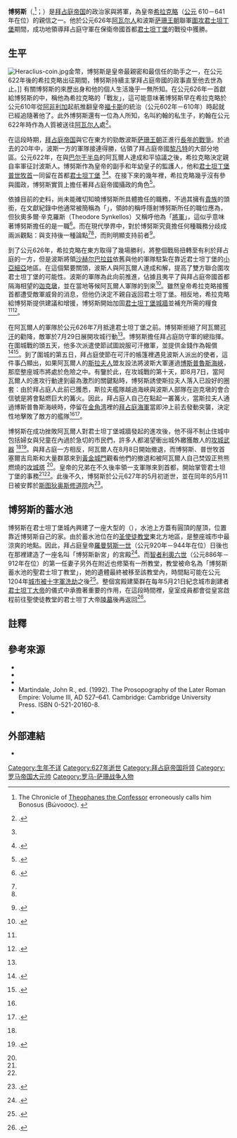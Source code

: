 '''博努斯'''（{{lang-grc|Βῶνος 或 Βόνος}},<ref>The Chronicle of [[忏悔者狄奥法内斯|Theophanes the Confessor]] erroneously calls him Bonosus (Βώνοσος). {{harvnb|Martindale|1992|p=242}}</ref>；{{bd|?||627年}}）是[[拜占庭帝国|拜占庭帝国]]的政治家與將軍，為皇帝[[希拉克略|希拉克略]]（[[公元|公元]] 610－641年在位）的親信之一。他於公元626年[[阿瓦尔人|阿瓦尔人]]和波斯[[萨珊王朝|萨珊王朝]]聯軍[[君士坦丁堡之围_(626年)|圍攻君士坦丁堡]]期間，成功地領導拜占庭守軍在保衛帝國首都[[君士坦丁堡|君士坦丁堡]]的戰役中獲勝。

==生平==
[[File:Heraclius-coin.jpg|thumb]]金幣，博努斯是皇帝最親密和最信任的助手之一，在公元622年後的希拉克略出征期間，博努斯持續主掌拜占庭帝國的政事直至他去世為止。]]
有關博努斯的來歷出身和他的個人生活幾乎一無所知。在公元626年一首獻給博努斯的{{le|讚頌詩|Panegyric}}中，{{le|皮西迪亞的喬治|George of Pisidia}}稱他為希拉克略的「戰友」，這可能意味著博努斯早在希拉克略於公元610年從[[阿非利加总督区|阿非利加]]起航推翻皇帝[[福卡斯|福卡斯]]的統治（公元602年－610年）時起就已經追隨著他了。此外博努斯還有一位為人所知，名叫約翰的私生子，約翰在公元622年時作為人質被送往[[阿瓦尔人|阿瓦尔人]]處<ref name="PLRE242">{{harvnb|Martindale|1992|p=242}}.</ref>。

在這段時期，[[拜占庭帝国|拜占庭帝国]]與它在東方的勁敵波斯[[萨珊王朝|萨珊王朝]]正進行[[拜占庭－薩珊戰爭_(602年－628年)|長年的戰爭]]。於過去的20年中，波斯一方的軍隊接連得勝，佔領了拜占庭帝國[[黎凡特|黎凡特]]的大部分地區。公元622年，在與[[巴尔干半岛|巴尔干半岛]]的阿瓦爾人達成和平協議之後，希拉克略決定親自率軍征討波斯人。博努斯作為皇帝的副手和年幼皇子的監護人，他和[[君士坦丁堡普世牧首|君士坦丁堡普世牧首]]{{le|君士坦丁堡的塞爾吉烏斯一世|Sergius I of Constantinople|塞爾吉烏斯}}一同留在首都[[君士坦丁堡|君士坦丁堡]] <ref name="PLRE242"/><ref name="Kaegi112">{{harvnb|Kaegi|2003|p=112}}.</ref>。在接下來的幾年裡，希拉克略幾乎沒有參與國政，博努斯實質上擔任著拜占庭帝國攝政的角色<ref>{{harvnb|Kaegi|2003|p=120}}.</ref>。

依據目前的史料，尚未能確切知曉博努斯所具體擔任的職務，不過其擁有[[贵族_(古罗马)|貴族]]的頭銜，在文獻紀錄中他通常被簡稱為「{{le|領帥|Magister officiorum#Byzantine Empire}}」，領帥的稱呼隱射博努斯所任的職位應為{{le|執事長官|Magister officiorum}}，但狄奧多爾·辛克羅斯（Theodore Synkellos）又稱呼他為「[[將軍_(古希臘)|將軍]]」，這似乎意味著博努斯擔任的是{{le|大元帥(拜占庭)|Magister militum|大元帥}}一職<ref name="PLRE243">{{harvnb|Martindale|1992|p=243}}.</ref>。而在現代學界中，對於博努斯究竟擔任何種職務分歧成兩派觀點：{{le|羅馬帝國後期的人物傳記|Prosopography of the Later Roman Empire}}與{{le|沃爾特·凱吉|Walter Kaegi}}支持後一種論點<ref name="PLRE242"/><ref name="Kaegi112"/>，而{{le|約翰·哈爾頓|John Haldon}}則明顯支持前者<ref>{{harvnb|Haldon|1984|pp=444–446}}.</ref>。

到了公元626年，希拉克略在東方取得了幾場勝利，將整個戰局扭轉至有利於拜占庭的一方，但是波斯將領[[沙赫尔巴拉兹|沙赫尔巴拉兹]]依舊與他的軍隊駐紮在靠近君士坦丁堡的[[安納托利亞|小亞細亞]]地區。在這個緊要關頭，波斯人與阿瓦爾人達成和解，提高了雙方聯合圍攻君士坦丁堡的可能性。波斯的軍隊為此向前推進，佔據且夷平了與拜占庭帝國首都隔海相望的[[迦克墩|迦克墩]]，並在當地等候阿瓦爾人軍隊的到來<ref>{{harvnb|Kaegi|2003|pp=133–134}}.</ref>。雖然皇帝希拉克略接獲首都遭受敵軍威脅的消息，但他仍決定不親自返回君士坦丁堡。相反地，希拉克略給博努斯提供建議和增援，博努斯開始加固[[君士坦丁堡城牆|君士坦丁堡城牆]]並補充所需的糧食<ref name="PLRE243"/><ref>{{harvnb|Kaegi|2003|pp=134–135, 138–139}}.</ref>。

在阿瓦爾人的軍隊於公元626年7月抵達君士坦丁堡之前。博努斯拒絕了阿瓦爾[[可汗|可汗]]的勸降，敵軍於7月29日展開攻城行動<ref name="PLRE243"/>。博努斯擔任拜占庭防守軍的總指揮。在圍城戰的頭五天，他多次派遣使節試圖說服可汗撤軍，並提供金錢作為報償<ref name="Kaegi137">{{harvnb|Kaegi|2003|p=137}}.</ref><ref>{{harvnb|Martindale|1992|pp=243–244}}.</ref>。到了圍城的第五日，拜占庭使節在可汗的帳篷裡遇見波斯人派出的使者，這件事凸顯出，如果阿瓦爾人的[[斯拉夫人|斯拉夫人]]盟友設法將波斯大軍運過[[伊斯坦布尔海峡|博斯普魯斯海峽]]，那麼整座城市將處於危險之中。有鑒於此，在攻城戰的第十天，即8月7日，當阿瓦爾人的進攻行動達到最為激烈的關鍵點時，博努斯誘使斯拉夫人落入已設好的圈套：由於拜占庭人此前已獲悉，斯拉夫艦隊越過海峽與波斯人部隊在迦克墩的會合信號是將會點燃巨大的篝火。因此，拜占庭人自己在{{le|布雷契耐|Blachernae}}點起一叢篝火，當斯拉夫人通過博斯普魯斯海峽時，停留在[[金角湾|金角湾]]裡的[[拜占庭海軍|拜占庭海軍]]當即沖上前去發動突襲，決定性地擊敗了敵方的艦隊<ref name="Kaegi137"/><ref name="PLRE244">{{harvnb|Martindale|1992|p=244}}.</ref>。

博努斯在成功挫敗阿瓦爾人對君士坦丁堡城牆發起的進攻後，他不得不制止住城中包括婦女與兒童在內過於急切的市民們，許多人都渴望衝出城外繳獲敵人的[[攻城武器|攻城武器]] <ref name="PLRE244"/><ref name="Kaegi138">{{harvnb|Kaegi|2003|p=138}}.</ref>。與拜占庭一方相反，阿瓦爾人在8月8日開始撤退，而博努斯、普世牧首塞爾吉烏斯和大量群眾來到[[君士坦丁堡城牆#黃金城門|黃金城門]]觀看他們的撤退和被阿瓦爾人自己焚毀正熊熊燃燒的[[攻城塔|攻城塔]] <ref name="PLRE244"/>。皇帝的兄弟{{le|狄奧多爾(希拉克略的兄弟)|Theodore (brother of Heraclius)|狄奧多爾}}在不久後率領一支軍隊來到首都，開始掌管君士坦丁堡的事務<ref name="PLRE244"/><ref name="Kaegi138"/>。此後不久，博努斯於公元627年的5月初逝世，並在同年的5月11日被安葬於[[斯图狄奥斯修道院|斯图狄奥斯修道院]]內<ref>{{harvnb|Kaegi|2003|p=149}}.</ref>。

==博努斯的蓄水池==
博努斯在君士坦丁堡城內興建了一座大型的{{le|蓄水池 (建築)|Cistern|蓄水池}}（{{lang-gr|κινστέρνα Βῶνου}}），水池上方蓋有圓頂的屋頂，位置靠近博努斯自己的家。由於蓄水池位在的[[圣使徒教堂|圣使徒教堂]]東北方地區，是整座城市中最涼爽的地點。因此，拜占庭皇帝[[羅曼努斯一世|羅曼努斯一世]]（公元920年－944年在位）日後也在那裡建造了一座名叫「博努斯新宮」的宮殿<ref>{{harvnb|van Millingen|1899|pp=23–25}}.</ref>。而[[利奥六世_(拜占庭)|智者利奧六世]]（公元886年－912年在位）的第一任妻子{{le|狄奧法諾·馬丁納基亞|Theophano Martinakia}}另外在附近也修築有一所教堂，教堂被命名為「博努斯蓄水池的聖君士坦丁教堂」，她的遺體最終被移至該教堂內，時間點可能在公元1204年[[君士坦丁堡之围_(1204年)|城市被十字軍洗劫]]之後<ref>{{harvnb|Dagron|2003|pp=202, 204, 206}}.</ref>。整個宮殿建築群在每年5月21日紀念城市創建者[[君士坦丁大帝|君士坦丁大帝]]的儀式中承擔著重要的作用，在這段時間裡，皇室成員都會從皇宮啟程前往聖使徒教堂的君士坦丁大帝[[陵墓|陵墓]]後再返回<ref>{{harvnb|Dagron|2003|pp=204–205}}.</ref>。

==註釋==
{{reflist|30em}}

==參考來源==
*{{cite book|last=Dagron|first=Gilbert|title=Emperor and Priest: The Imperial Office in Byzantium|location=Cambridge|publisher=Cambridge University Press|year=2003|isbn=978-0-521-80123-2|url=https://books.google.com/books?id=yCnN4yAojagC|ref=harv}}
*{{cite book|last=Haldon|first=John F.|title=Byzantine Praetorians: An Administrative, Institutional and Social Survey of the Opsikion and Tagmata, c. 580–900|year=1984|publisher=R. Habelt|isbn=3-7749-2004-4|url=https://books.google.com/books?id=uEVoAAAAMAAJ|ref=harv|access-date=2020-08-20|archive-date=2020-06-01|archive-url=https://web.archive.org/web/20200601231243/https://books.google.com/books?id=uEVoAAAAMAAJ|dead-url=no}}
*{{cite book|last=Kaegi|first=Walter Emil|title=Heraclius, Emperor of Byzantium|location=Cambridge|publisher=Cambridge University Press|year=2003|isbn=0-521-81459-6|url=https://books.google.com/books?id=tlNlFZ_7UhoC|ref=harv|access-date=2020-08-20|archive-date=2019-08-27|archive-url=https://web.archive.org/web/20190827173403/https://books.google.com/books?id=tlNlFZ_7UhoC|dead-url=no}}
*Martindale, John R., ed. (1992). The Prosopography of the Later Roman Empire: Volume III, AD 527–641. Cambridge: Cambridge University Press. ISBN 0-521-20160-8.
*{{cite book|last=van Millingen|first=Alexander|authorlink=Alexander van Millingen|title=Byzantine Constantinople: The Walls of the City and Adjoining Historical Sites|location=London|publisher=John Murray|year=1899|url=https://archive.org/details/bub_gb_OtRhtAWWC0IC|ref=harv}}

==外部連結==
*{{cite web|last=Pearse|first=Roger|url=http://www.tertullian.org/fathers/theodore_syncellus_01_homily.htm|title=Theodore the Syncellus, Homily on the siege of Constantinople in 626 AD (English Translation)|year=2007|work=The Tertullian Project|accessdate=23 May 2012|archive-date=2017-12-16|archive-url=https://web.archive.org/web/20171216145607/http://www.tertullian.org/fathers/theodore_syncellus_01_homily.htm|dead-url=no}}

[[Category:生年不详|Category:生年不详]]
[[Category:627年逝世|Category:627年逝世]]
[[Category:拜占庭帝国将领|Category:拜占庭帝国将领]]
[[Category:罗马帝国大元帅|Category:罗马帝国大元帅]]
[[Category:罗马-萨珊战争人物|Category:罗马-萨珊战争人物]]
